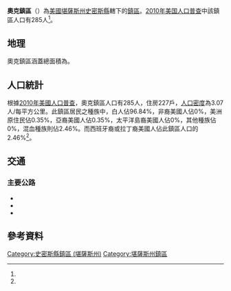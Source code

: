 {{noteTA
|G1=USState
}}
{{Infobox settlement
|official_name = 奧克鎮區
|native_name = Oak Township
|settlement_type = 鎮區
|pushpin_map=USA Kansas
|coordinates_display = inline,title
|coordinates_region = US-KS
|subdivision_type = [[世界政區索引|國家]]
|subdivision_name = [[美国|美国]]
|subdivision_type1 = [[美國行政區劃|州]]
|subdivision_name1 = [[堪薩斯州|堪薩斯州]]
|subdivision_type2 = [[堪薩斯州行政區劃|縣]]
|subdivision_name2 = [[史密斯縣_(堪薩斯州)|史密斯縣]]
|area_total_km2 = 92.90
|area_land_km2 = 92.84
|area_water_km2 = 0.06
|area_total_sq_mi =
|area_land_sq_mi =
|area_water_sq_mi =
|area_water_percent = 0.07
|population_as_of = [[2010年美国人口普查|2010]]
|population_footnotes = <ref name="Census 2010">{{cite web| url=http://factfinder2.census.gov| title=Race, Hispanic or Latino, Age, and Housing Occupancy: 2010 Census Redistricting Data, Oak township, Smith County, Kansas| publisher=U.S. Census Bureau, American FactFinder 2| accessdate=2016-09-10| archive-date=2013-09-11| archive-url=https://web.archive.org/web/20130911234518/http://factfinder2.census.gov/| dead-url=no}}</ref>
|population_total = 285
|population_density_km2 = auto
|elevation_footnotes = 
|elevation_m = 536
|elevation_ft = 
|latd = 39
|latm = 47
|lats = 05
|latNS = N
|longd = 98
|longm = 33
|longs = 34
|longEW = W
|postal_code_type =
|postal_code = 
|blank_name = [[聯邦資料處理標準|FIPS代碼]]
|blank_info = 20-51650
|blank1_name = [[地名信息系统|GNIS編號]] 
|blank1_info = [http://geonames.usgs.gov/pls/gnispublic/f?p=gnispq:3:::NO::P3_FID:0471967 0471967]
|website = 
|footnotes = 
}}

'''奧克鎮區'''（{{lang-en|'''Oak Township'''}}）為[[美國|美國]][[堪薩斯州|堪薩斯州]][[史密斯縣_(堪薩斯州)|史密斯縣]]轄下的[[行政鎮區|鎮區]]。[[2010年美国人口普查|2010年美国人口普查]]中該鎮區人口有285人<ref name="Census 2010"/>。

==地理==
奧克鎮區涵蓋總面積為{{convert|92.90|km2|sqmi}}。

==人口統計==
根據[[2010年美國人口普查|2010年美國人口普查]]，奧克鎮區人口有285人，住房227戶，[[人口密度|人口密度]]為3.07人/每平方公里。此鎮區居民之種族中，白人佔96.84%，非裔美國人佔0%，美洲原住民佔0.35%，亞裔美國人佔0.35%，太平洋島裔美國人佔0%，其他種族佔0%，混血種族則佔2.46%。而西班牙裔或拉丁裔美國人佔此鎮區人口的2.46%<ref name="Census 2010"/>。

==交通==
===主要公路===
*{{Jct|country=USA|US|36}}
*{{Jct|country=USA|US|281}}
*{{Jct|state=KS|KS|181}}

==參考資料==
{{reflist}}

{{史密斯縣 (堪薩斯州)}}

{{DEFAULTSORT:Oak}}
[[Category:史密斯縣鎮區_(堪薩斯州)|Category:史密斯縣鎮區 (堪薩斯州)]]
[[Category:堪薩斯州鎮區|Category:堪薩斯州鎮區]]

{{SmithCountyKS-geo-stub}}